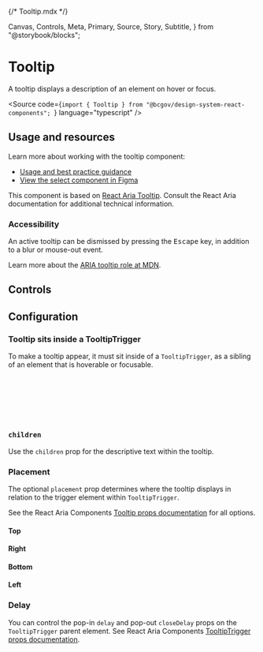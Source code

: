 {/* Tooltip.mdx */}

  Canvas,
  Controls,
  Meta,
  Primary,
  Source,
  Story,
  Subtitle,
} from "@storybook/blocks";


<Meta of={TooltipStories} />

# Tooltip

<Subtitle>
  A tooltip displays a description of an element on hover or focus.
</Subtitle>

<Source
  code={`import { Tooltip } from "@bcgov/design-system-react-components"; `}
  language="typescript"
/>

## Usage and resources

Learn more about working with the tooltip component:

- [Usage and best practice guidance](https://www2.gov.bc.ca/gov/content?id=EC342F905ABF47FD8B131AB67D4EDD7B)
- [View the select component in Figma](https://www2.gov.bc.ca/gov/content?id=8E36BE1D10E04A17B0CD4D913FA7AC43#designers)

This component is based on [React Aria Tooltip](https://react-spectrum.adobe.com/react-aria/Tooltip.html). Consult the React Aria documentation for additional technical information.

### Accessibility

An active tooltip can be dismissed by pressing the <kbd>Escape</kbd> key, in addition to a blur or mouse-out event.

Learn more about the [ARIA tooltip role at MDN](https://developer.mozilla.org/en-US/docs/Web/Accessibility/ARIA/Roles/tooltip_role).

## Controls

<Canvas of={TooltipStories.TooltipTemplate} />
<Controls of={TooltipStories.TooltipTemplate} />

## Configuration

### Tooltip sits inside a TooltipTrigger

To make a tooltip appear, it must sit inside of a `TooltipTrigger`, as a sibling of an element that is hoverable or focusable.

```jsx
<TooltipTrigger>
  <Button>Hover or focus</Button>
  <Tooltip placement="top">
    This text appears when the button is hovered or focused.
  </Tooltip>
</TooltipTrigger>
```

### `children`

Use the `children` prop for the descriptive text within the tooltip.

### Placement

The optional `placement` prop determines where the tooltip displays in relation to the trigger element within `TooltipTrigger`.

See the React Aria Components [Tooltip props documentation](https://react-spectrum.adobe.com/react-aria/Tooltip.html#tooltip-1) for all options.

#### Top

<Canvas of={TooltipStories.TopPlacement} />

#### Right

<Canvas of={TooltipStories.RightPlacement} />

#### Bottom

<Canvas of={TooltipStories.BottomPlacement} />

#### Left

<Canvas of={TooltipStories.LeftPlacement} />

### Delay

You can control the pop-in `delay` and pop-out `closeDelay` props on the `TooltipTrigger` parent element. See React Aria Components [TooltipTrigger props documentation](https://react-spectrum.adobe.com/react-aria/Tooltip.html#tooltip-1).

<Canvas of={TooltipStories.Delay} />
